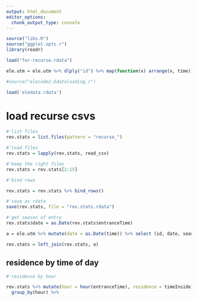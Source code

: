 ```yaml
---
output: html_document
editor_options: 
  chunk_output_type: console
---
```


```r
source("libs.R")
source("ggplot.opts.r")
library(readr)

load("for-recurse.rdata")

ele.utm = ele.utm %>% dlply("id") %>% map(function(x) arrange(x, time)) %>% bind_rows() %>% plyr::arrange(id, time)

#source("elecode2.6dataloading.r")

load('eledata.rdata')
```


# load recurse csvs

```r
#'list files
rev.stats = list.files(pattern = "recurse_")

#'load files
rev.stats = lapply(rev.stats, read_csv)

#'keep the right files
rev.stats = rev.stats[2:15]
```

```r
#'bind rows

rev.stats = rev.stats %>% bind_rows()

#'save as rdata
save(rev.stats, file = "rev.stats.rdata")
```

```r
#'get season of entry
rev.stats$date = as.Date(rev.stats$entranceTime)

a = ele.utm %>% mutate(date = as.Date(time)) %>% select (id, date, season2)

rev.stats = left_join(rev.stats, a)
```


## residence by time of day

```r
#'residence by hour

rev.stats %>% mutate(hour = hour(entranceTime), residence = timeInside) %>% 
  group_by(hour) %>% 
```

